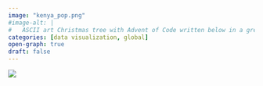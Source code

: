 ```yaml
---
image: "kenya_pop.png"
#image-alt: |
#	ASCII art Christmas tree with Advent of Code written below in a green monospace font.
categories: [data visualization, global]
open-graph: true
draft: false
---
```


![](kenya_pop.png){fig-alt="A map showing population in Vigha and Kisumu Kenya."}
